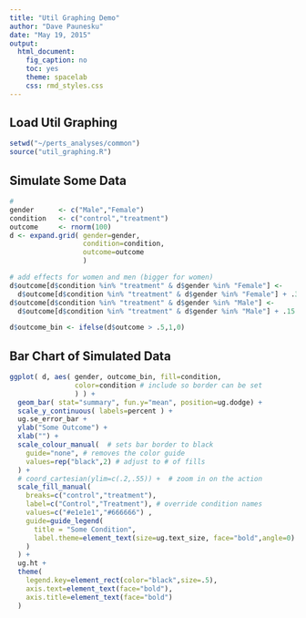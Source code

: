 ```yaml
---
title: "Util Graphing Demo"
author: "Dave Paunesku"
date: "May 19, 2015"
output: 
  html_document:
    fig_caption: no
    toc: yes
    theme: spacelab
    css: rmd_styles.css
---
```


## Load Util Graphing
```r
setwd("~/perts_analyses/common")
source("util_graphing.R")
```

## Simulate Some Data
```r

# 
gender      <- c("Male","Female")
condition   <- c("control","treatment")
outcome     <- rnorm(100)
d <- expand.grid( gender=gender, 
                  condition=condition, 
                  outcome=outcome
                  )

# add effects for women and men (bigger for women)
d$outcome[d$condition %in% "treatment" & d$gender %in% "Female"] <- 
  d$outcome[d$condition %in% "treatment" & d$gender %in% "Female"] + .3
d$outcome[d$condition %in% "treatment" & d$gender %in% "Male"] <- 
  d$outcome[d$condition %in% "treatment" & d$gender %in% "Male"] + .15

d$outcome_bin <- ifelse(d$outcome > .5,1,0)

```

## Bar Chart of Simulated Data

```r

ggplot( d, aes( gender, outcome_bin, fill=condition, 
                color=condition # include so border can be set
                ) ) +
  geom_bar( stat="summary", fun.y="mean", position=ug.dodge) +
  scale_y_continuous( labels=percent ) +
  ug.se_error_bar + 
  ylab("Some Outcome") + 
  xlab("") +
  scale_colour_manual(  # sets bar border to black
    guide="none", # removes the color guide
    values=rep("black",2) # adjust to # of fills
  ) +
  # coord_cartesian(ylim=c(.2,.55)) +  # zoom in on the action
  scale_fill_manual( 
    breaks=c("control","treatment"), 
    label=c("Control","Treatment"), # override condition names
    values=c("#e1e1e1","#666666") ,
    guide=guide_legend(   
      title = "Some Condition", 
      label.theme=element_text(size=ug.text_size, face="bold",angle=0)
    ) 
  ) + 
  ug.ht + 
  theme(
    legend.key=element_rect(color="black",size=.5),
    axis.text=element_text(face="bold"),
    axis.title=element_text(face="bold")
  )

```


